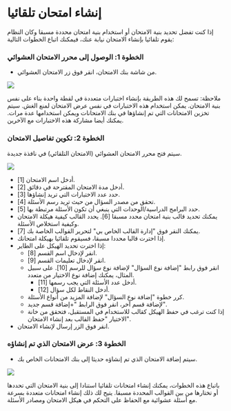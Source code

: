 
# إنشاء امتحان تلقائيا 

 إذا كنت تفضل تحديد بنية الامتحان أو استخدام بنية امتحان محددة مسبقا وكان النظام يقوم تلقائيا بإنشاء الامتحان نيابة عنك، فيمكنك اتباع الخطوات التالية: 

 ### الخطوة 1: الوصول إلى محرر الامتحان العشوائي 

 - من شاشة بنك الامتحان، انقر فوق زر الامتحان العشوائي. 

 ![]( /img/utest/teacher/exam13.png) 

 ملاحظة: تسمح لك هذه الطريقة بإنشاء اختبارات متعددة في لقطة واحدة بناء على نفس بنية الامتحان. يمكن استخدام هذه الاختبارات في نفس عرض الامتحان لمنع الغش. سيتم تخزين الامتحانات التي تم إنشاؤها في بنك الامتحانات ويمكن استخدامها عدة مرات. يمكنك أيضا مشاركة هذه الاختبارات مع الآخرين. 

 ### الخطوة 2: تكوين تفاصيل الامتحان 

 سيتم فتح محرر الامتحان العشوائي (الامتحان التلقائي) في نافذة جديدة. 

 ![]( /img/utest/teacher/exam14.png) 

 - أدخل اسم الامتحان [1]. 
 - أدخل مدة الامتحان المقترحة في دقائق [2]. 
 - حدد عدد الاختبارات التي تريد إنشاؤها [3]. 
 - تحقق من مصدر السؤال من حيث تريد رسم الأسئلة [4]. 
 - حدد البرامج الدراسية/الوحدات التي ينبغي أن تكون الأسئلة مرتبطة بها [5]. 
 - يمكنك تحديد قالب بنية امتحان محدد مسبقا [6]. يحدد القالب كيفية هيكلة الامتحان وكيفية استخلاص الأسئلة. 
 - يمكنك النقر فوق "إدارة القالب الخاص بي" لتحرير القوالب الخاصة بك [7]. 
 - إذا اخترت قالبا محددا مسبقا، فسيقوم تلقائيا بهيكلة امتحانك. 
 - إذا اخترت تحديد الهيكل على الطاير: 
     - انقر لإدخال اسم القسم [8]. 
     - انقر لإدخال تعليمات القسم [9]. 
     - انقر فوق رابط "إضافة نوع السؤال" لإضافة نوع سؤال للرسم [10]. على سبيل المثال، يمكنك إضافة نوع الاختيار من متعدد. 
         - أدخل عدد الأسئلة التي يجب رسمها [11]. 
         - أدخل النقاط لكل سؤال [12]. 
     - كرر خطوة "إضافة نوع السؤال" لإضافة المزيد من أنواع الأسئلة. 
     - لإضافة قسم آخر، انقر فوق الرابط "+إضافة قسم جديد". 
     - إذا كنت ترغب في حفظ الهيكل كقالب للاستخدام في المستقبل، فتحقق من خانة الاختيار "حفظ القالب بعد إنشاء الامتحان". 
 - انقر فوق الزر إرسال لإنشاء الامتحان. 
 
 ### الخطوة 3: عرض الامتحان الذي تم إنشاؤه 
 
 - سيتم إضافة الامتحان الذي تم إنشاؤه حديثا إلى بنك الامتحانات الخاص بك. 
 
 ![]( /img/utest/teacher/exam15.png) 
 
 باتباع هذه الخطوات، يمكنك إنشاء امتحانات تلقائيا استنادا إلى بنية الامتحان التي تحددها أو تختارها من بين القوالب المحددة مسبقا. يتيح لك ذلك إنشاء امتحانات متعددة بسرعة مع أسئلة عشوائية مع الحفاظ على التحكم في هيكل الامتحان ومصادر الأسئلة.
